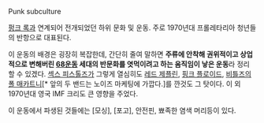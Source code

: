 Punk subculture

[[펑크 록]]과 연계되어 전개되었던 하위 문화 및 운동. 주로 1970년대 프롤레타리아 청년들의 반항으로 대표된다.

이 운동의 배경은 굉장히 복잡한데, 간단히 줄여 말하면 '''주류에 안착해 권위적이고 상업적으로 변해버린 [[68운동]] 세대의 반문화를 엿먹이려고 하는 움직임이 낳은 운동'''라 정리 할 수 있겠다. [[섹스 피스톨즈]]가 그렇게 열심히도 [[레드 제플린]], [[핑크 플로이드]], [[비틀즈]]의 [[폴 매카트니]][* 앞의 두 밴드는 노이즈 마케팅에 가깝다.]를 깐것도 그 탓이다. 이 외 1970년대 영국 IMF 크리도 큰 영향을 주었다.

이 운동에서 파생된 것들에는 [모싱], [포고], 안전핀, 뾰족한 염색 머리등이 있다.
